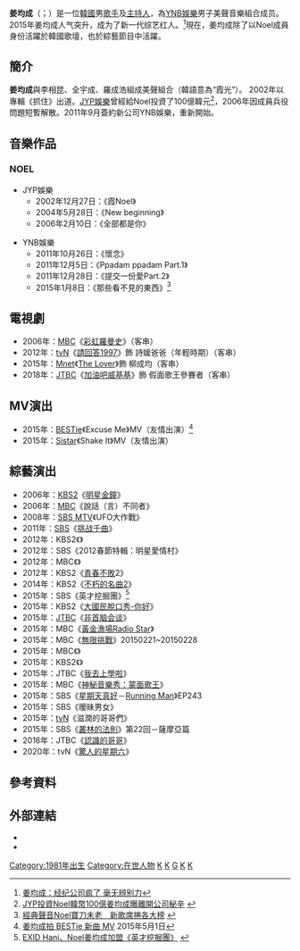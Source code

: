 {{藝人
|姓名 = 姜均成
|類型 = 男藝人
|圖片 =  Kang kyun sung.png
|圖片尺寸 =
|圖片簡介 = 
|本名 = 姜均成
|外文名 = 강균성
|外文 = ko
|羅馬拼音 = Kang Goon-sung
|英文名 =
|暱稱 = 
|國籍 = {{KOR}}
|民族 = 
|籍貫 = 
|出生日期 = {{birth date and age|1981|4|18}}
|出生地點 = [[韓國|韓國]][[首尔|首尔]]
|職業 = [[歌手|歌手]]、[[主持人|主持人]]
|語言 = [[韓語|韓語]]、[[英語|英語]]
|教育程度 = 韓國[[京畿大学|京畿大学]]大众媒体影像系
|宗教信仰 = 
|配偶 =
|音樂類型 = 
|演奏樂器 = 
|出道 = 
|出演作品 = 
|出道日期 = 2002年
|代表作 = 
|活躍年代 = 2002年至今
|唱片公司 = 
|經紀公司 = [[JYP娛樂|JYP娛樂]]（2002－2006年）<br>[[Woollim娛樂|Woollim娛樂]]<br>[[YNB娛樂|YNB娛樂]]（2011年至今）
|網站 = 
|相關團體 = {{link-ko|Noel|노을 (음악 그룹)}}
|獎項 = 
|IMDb =
|音樂專輯 = 
|電影 = 
|電視節目 = 
|舞台劇 = 
|書籍 = 
}}
{{Korean
|title = 姜均成
|hangul = 강균성
|hanja = {{linktext|姜|均|成}}
|rr = Kang Goon Sung
|mr = Kang Goon Sung
}}

'''姜均成'''（{{lang-ko|'''강균성'''}}；{{bd|1981年|4月18日}}）是一位[[大韓民國|韓國]]男[[歌手|歌手]]及[[主持人|主持人]]，為[[YNB娛樂|YNB娛樂]]男子美聲音樂組合{{link-ko|Noel|노을 (음악 그룹)}}成员。2015年姜均成人气突升，成为了新一代综艺红人。<ref>[http://www.allthatstar.com/view.php?action=1795&postID=74925 姜均成：经纪公司疯了 毫无辨别力]{{Dead link|date=2018年10月 |bot=InternetArchiveBot |fix-attempted=yes }}{{zh icon}}</ref>現在，姜均成除了以Noel成員身份活躍於韓國歌壇，也於綜藝節目中活躍。

== 簡介 ==
'''姜均成'''與李相昆、全宇成、羅成浩組成美聲組合{{link-ko|Noel|노을 (음악 그룹)}}（韓語意為“霞光”）。 2002年以專輯《抓住》出道。[[JYP娛樂|JYP娛樂]]曾經給Noel投資了100億韓元<ref>[http://mwave.interest.me/enewsworld/tw/article/87318 JYP投資Noel韓幣100億姜均成曝離開公司秘辛] {{Wayback|url=http://mwave.interest.me/enewsworld/tw/article/87318 |date=20160127212758 }}{{zh icon}}</ref>，2006年因成員兵役問題短暫解散。2011年9月簽約新公司YNB娛樂，重新開始。

== 音樂作品 ==
===NOEL===
*JYP娛樂
**2002年12月27日：《霞Noel》
**2004年5月28日：《New beginning》
**2006年2月10日：《全部都是你》

*YNB娛樂
**2011年10月26日：《懷念》
**2011年12月5日：《Ppadam ppadam Part.1》
**2011年12月28日：《提交一份愛Part.2》
**2015年1月8日：《那些看不見的東西》<ref>[http://www.koreastardaily.com/tc/news/54339 經典聲音Noel寶刀未老　新歌席捲各大榜] {{Wayback|url=http://www.koreastardaily.com/tc/news/54339 |date=20160304071848 }} {{zh-tw}}</ref>

==電視劇==
*2006年：[[文化廣播_(韓國)|MBC]]《[[彩虹羅曼史|彩虹羅曼史]]》（客串）
*2012年：[[TVN|tvN]]《[[請回答1997|請回答1997]]》飾 詩媛爸爸（年輕時期）（客串）
*2015年：[[Mnet媒體|Mnet]]《[[The_Lover|The Lover]]》飾 柳成均（客串）
*2018年：[[JTBC|JTBC]]《[[加油吧威基基|加油吧威基基]]》飾 假面歌王參賽者（客串）

==MV演出==
*2015年：[[BESTie|BESTie]]《Excuse Me》MV（友情出演）<ref>[http://kpopn.com/2015/05/01/273515/  姜均成拍 BESTie 新曲 MV] {{Wayback|url=http://kpopn.com/2015/05/01/273515/ |date=20150518121123 }} 2015年5月1日{{zh-tw}}</ref>
*2015年：[[Sistar|Sistar]]《Shake It》MV（友情出演）

== 綜藝演出 ==
*2006年：[[KBS第2頻道|KBS2]]《[[明星金鐘|明星金鐘]]》
*2006年：[[文化廣播_(韓國)|MBC]]《說話（言）不同者》
*2008年：[[SBS_MTV|SBS MTV]]《UFO大作戰》
*2011年：[[SBS株式會社|SBS]]《[[挑战千曲|挑战千曲]]》
*2012年：KBS2《{{link-ko|世代共鳴星期六|세대공감 토요일}}》
*2012年：SBS《2012春節特輯：明星愛情村》
*2012年：MBC《{{link-ko|共鳴脫口騷：놀러와|공감토크쇼 놀러와}}》 
*2012年：KBS2《[[青春不敗|青春不敗]]2》
*2014年：KBS2《[[不朽的名曲：歌唱傳說|不朽的名曲2]]》 
*2015年：SBS《英才挖掘團》<ref>[http://news.sina.com.hk/news/20150421/-15-3720051/1.html EXID Hani、Noel姜均成加盟《英才挖掘團》] {{Wayback|url=http://news.sina.com.hk/news/20150421/-15-3720051/1.html |date=20150706055335 }}{{zh-hk}}</ref>
*2015年：KBS2《[[大國民脫口秀-你好|大國民脫口秀-你好]]》
*2015年：[[JTBC|JTBC]]《[[非首脑会谈|非首脑会谈]]》
*2015年：MBC《[[黃金漁場Radio_Star|黃金漁場Radio Star]]》
*2015年：MBC《[[無限挑戰|無限挑戰]]》20150221~20150228
*2015年：MBC《{{link-ko|改變世界的Quiz|세상을 바꾸는 퀴즈}}》
*2015年：KBS2《{{link-ko|逃離危機No.1|위기탈출 넘버원}}》
*2015年：JTBC《[[我去上學啦|我去上學啦]]》
*2015年：MBC《[[神秘音樂秀：蒙面歌王|神秘音樂秀：蒙面歌王]]》
*2015年：SBS《[[星期天真好|星期天真好]]－[[Running_Man|Running Man]]》EP243
*2015年：SBS《暧昧男女》
*2015年：[[TVN|tvN]]《滋潤的哥哥們》
*2015年：SBS《[[叢林的法則|叢林的法則]]》第22回－薩摩亞篇
*2016年：JTBC《[[認識的哥哥|認識的哥哥]]》
*2020年：tvN《[[驚人的星期六|驚人的星期六]]》

==參考資料==
{{reflist}}

== 外部連結 ==
* {{twitter|qns1902}}{{ko}}
* {{instagram|noel_kyunsung}}{{ko}}

[[Category:1981年出生|Category:1981年出生]]
[[Category:在世人物|Category:在世人物]]
[[Category:韓國男歌手|K]]
[[Category:韓國電視主持人|K]]
[[Category:姜姓|G]]
[[Category:韓國喜劇演員|K]]
[[Category:首爾特別市出身人物|K]]